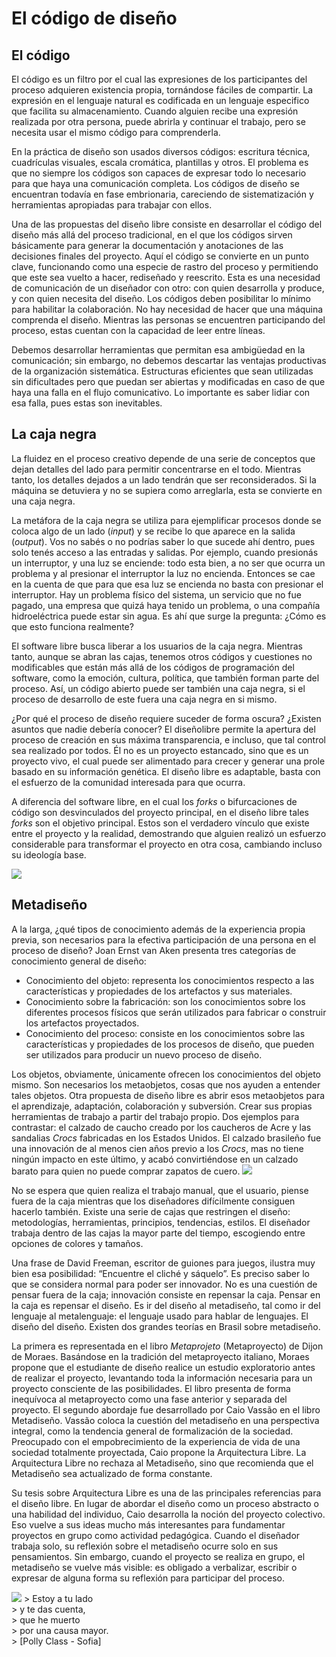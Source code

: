 # El código de diseño
## El código
El código es un filtro por el cual las expresiones de los participantes del proceso adquieren existencia propia, tornándose fáciles de compartir. La expresión en el lenguaje natural es codificada en un lenguaje especifico que facilita su almacenamiento. Cuando alguien recibe una expresión realizada por otra persona, puede abrirla y continuar el trabajo, pero se necesita usar el mismo código para comprenderla.

En la práctica de diseño son usados diversos códigos: escritura técnica, cuadrículas visuales, escala cromática, plantillas y otros. El problema es que no siempre los códigos son capaces de expresar todo lo necesario para que haya una comunicación completa. Los códigos de diseño se encuentran todavía en fase embrionaria, careciendo de sistematización y herramientas apropiadas para trabajar con ellos.

Una de las propuestas del diseño libre consiste en desarrollar el código del diseño más allá del proceso tradicional, en el que los códigos sirven básicamente para generar la documentación y anotaciones de las decisiones finales del proyecto. Aquí el código se convierte en un punto clave, funcionando como una especie de rastro del proceso y permitiendo que este sea vuelto a hacer, rediseñado y reescrito. Esta es una necesidad de comunicación de un diseñador con otro: con quien desarrolla y produce, y con quien necesita del diseño. Los códigos deben posibilitar lo mínimo para habilitar la colaboración. No hay necesidad de hacer que una máquina comprenda el diseño. Mientras las personas se encuentren participando del proceso, estas cuentan con la capacidad de leer entre líneas.

Debemos desarrollar herramientas que permitan esa ambigüedad en la comunicación; sin embargo, no debemos descartar las ventajas productivas de la organización sistemática. Estructuras eficientes que sean utilizadas sin dificultades pero que puedan ser abiertas y modificadas en caso de que haya una falla en el flujo comunicativo. Lo importante es saber lidiar con esa falla, pues estas son inevitables.

## La caja negra

La fluidez en el proceso creativo depende de una serie de conceptos que dejan detalles del lado para permitir concentrarse en el todo. Mientras tanto, los detalles dejados a un lado tendrán que ser reconsiderados. Si la máquina se detuviera y no se supiera como arreglarla, esta se convierte en una caja negra.

La metáfora de la caja negra se utiliza para ejemplificar procesos donde se coloca algo de un lado (*input*) y se recibe lo que aparece en la salida (*output*). Vos no sabés o no podrías saber lo que sucede ahí dentro, pues solo tenés acceso a las entradas y salidas. Por ejemplo, cuando presionás un interruptor, y una luz se enciende: todo esta bien, a no ser que ocurra un problema y al presionar el interruptor la luz no encienda. Entonces se cae en la cuenta de que para que esa luz se encienda no basta con presionar el interruptor. Hay un problema físico del sistema, un servicio que no fue pagado, una empresa que quizá haya tenido un problema, o una compañía hidroeléctrica puede estar sin agua. Es ahí que surge la pregunta: ¿Cómo es que esto funciona realmente?

El software libre busca liberar a los usuarios de la caja negra. Mientras tanto, aunque se abran las cajas, tenemos otros códigos y cuestiones no modificables que están más allá de los códigos de programación del software, como la emoción, cultura, política, que también forman parte del proceso. Así, un código abierto puede ser también una caja negra, si el proceso de desarrollo de este fuera una caja negra en si mismo.

¿Por qué el proceso de diseño requiere suceder de forma oscura? ¿Existen asuntos que nadie debería conocer? El diseñolibre permite la apertura del proceso de creación en sus máxima transparencia, e incluso, que tal control sea realizado por todos. Él no es un proyecto estancado, sino que es un proyecto vivo, el cual puede ser alimentado para crecer y generar una prole basado en su información genética. El diseño libre es adaptable, basta con el esfuerzo de la comunidad interesada para que ocurra.

A diferencia del software libre, en el cual los *forks* o bifurcaciones de código son desvinculados del proyecto principal, en el diseño libre tales *forks* son el objetivo principal. Estos son el verdadero vínculo que existe entre el proyecto y la realidad, demostrando que alguien realizó un esfuerzo considerable para transformar el proyecto en otra cosa, cambiando incluso su ideología base.

![](img/cajanegra-apple.png)

## Metadiseño

A la larga, ¿qué tipos de conocimiento además de la experiencia propia previa, son necesarios para la efectiva participación de una persona en el proceso de diseño? Joan Ernst van Aken presenta tres categorías de conocimiento general de diseño:

- Conocimiento del objeto: representa los conocimientos respecto a las características y propiedades de los artefactos y sus materiales.
- Conocimiento sobre la fabricación: son los conocimientos sobre los diferentes procesos físicos que serán utilizados para fabricar o construir los artefactos proyectados.
- Conocimiento del proceso: consiste en los conocimientos sobre las características y propiedades de los procesos de diseño, que pueden ser utilizados para producir un nuevo proceso de diseño.

Los objetos, obviamente, únicamente ofrecen los conocimientos del objeto mismo. Son necesarios los metaobjetos, cosas que nos ayuden a entender tales objetos. Otra propuesta de diseño libre es abrir esos metaobjetos para el aprendizaje, adaptación, colaboración y subversión. Crear sus propias herramientas de trabajo a partir del trabajo propio. Dos ejemplos para contrastar: el calzado de caucho creado por los caucheros de Acre y las sandalias *Crocs* fabricadas en los Estados Unidos. El calzado brasileño fue una innovación de al menos cien años previo a los *Crocs*, mas no tiene ningún impacto en este último, y acabó convirtiéndose en un calzado barato para quien no puede comprar zapatos de cuero.
![](img/sapatos2_pb300dpi.jpg)

No se espera que quien realiza el trabajo manual, que el usuario, piense fuera de la caja mientras que los diseñadores difícilmente consiguen hacerlo también. Existe una serie de cajas que restringen el diseño: metodologías, herramientas, principios, tendencias, estilos. El diseñador trabaja dentro de las cajas la mayor parte del tiempo, escogiendo entre opciones de colores y tamaños.

Una frase de David Freeman, escritor de guiones para juegos, ilustra muy bien esa posibilidad: “Encuentre el cliché y sáquelo”. Es preciso saber lo que se considera normal para poder ser innovador. No es una cuestión de pensar fuera de la caja; innovación consiste en repensar la caja. Pensar en la caja es repensar el diseño. Es ir del diseño al metadiseño, tal como ir del lenguaje al metalenguaje: el lenguaje usado para hablar de lenguajes. El diseño del diseño. Existen dos grandes teorías en Brasil sobre metadiseño.

La primera es representada en el libro *Metaprojeto* (Metaproyecto) de Dijon de Moraes. Basándose en la tradición del metaproyecto italiano, Moraes propone que el estudiante de diseño realice un estudio exploratorio antes de realizar el proyecto, levantando toda la información necesaria para un proyecto consciente de las posibilidades. El libro presenta de forma inequívoca al metaproyecto como una fase anterior y separada del proyecto. El segundo abordaje fue desarrollado por Caio Vassão en el libro Metadiseño. Vassão coloca la cuestión del metadiseño en una perspectiva integral, como la tendencia general de formalización de la sociedad. Preocupado con el empobrecimiento de la experiencia de vida de una sociedad totalmente proyectada, Caio propone la Arquitectura Libre. La Arquitectura Libre no rechaza al Metadiseño, sino que recomienda que el Metadiseño sea actualizado de forma constante.

Su tesis sobre Arquitectura Libre es una de las principales referencias para el diseño libre. En lugar de abordar el diseño como un proceso abstracto o una habilidad del individuo, Caio desarrolla la noción del proyecto colectivo. Eso vuelve a sus ideas mucho más interesantes para fundamentar proyectos en grupo como actividad pedagógica. Cuando el diseñador trabaja solo, su reflexión sobre el metadiseño ocurre solo en sus pensamientos. Sin embargo, cuando el proyecto se realiza en grupo, el metadiseño se vuelve más visible: es obligado a verbalizar, escribir o expresar de alguna forma su reflexión para participar del proceso.

![](img/Metaproyecto.png)
> Estoy a tu lado<br>
> y te das cuenta,<br>
> que he muerto<br>
> por una causa mayor.<br>
> [Polly Class - Sofia]